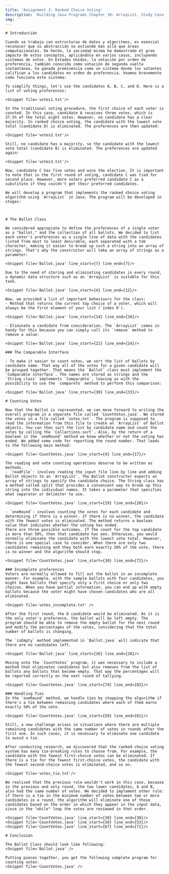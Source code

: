 ```yaml
---
title: 'Assignment 2: Ranked Choice Voting'
description: 'Building Java Programs Chapter 10: ArrayList. Study Case.'
img: ''
---
```



<WeekLayout h1_title='Chapter 10 Study Case: Ranked Choice Voting' main_id='#logic-parser' n_week={2}>
    
    # Introducción

    Cuando se trabaja con estructuras de datos y algoritmos, es esencial reconocer que su abstracción se extiende más allá que áreas computacionales. De hecho, la sociedad misma ha demostrado el gran impacto de estos conceptos, aplicándolo en varios casos, incluyendo sistemas de votos. En Estados Unidos, la votación por orden de preferencia, también conocida como votación de segunda vuelta instantánea, ha ganado prominencia como un sistema donde los votantes califican a los candidatos en orden de preferencia. Veamos brevemente como funciona este sistema:

    To simplify things, let's use the candidates A, B, C, and D. Here is a list of voting preferences:

    <Snippet file='votes1.txt'/>

    In the traditional voting procedure, the first choice of each voter is counted. In this case, candidate A receives three votes, which is 37.5% of the total eight votes. However, no candidate has a clear majority. In ranked choice voting, the candidate with the lowest vote total (candidate D) is eliminated. The preferences are then updated:

    <Snippet file='votes2.txt'/>

    Still, no candidate has a majority, so the candidate with the lowest vote total (candidate B) is eliminated. The preferences are updated again:

    <Snippet file='votes3.txt'/>

    Now, candidate C has five votes and wins the election. It is important to note that in the first round of voting, candidate C was tied for second place. However, more voters preferred candidate C as a substitute if they couldn't get their preferred candidates.

    We will develop a program that implements the ranked choice voting algorithm using `ArrayList` in Java. The program will be developed in stages:



    # The Ballot Class

    We considered appropiate to define the preferences of a single voter as a "ballot," and the collection of all ballots. We decided to list each voter's preferences as a single line of data with the candidates listed from most to least desirable, each separated with a tab character, making it easier to break up such a string into an array of strings. That's why the constructor will take an array of strings as a parameter:

    <Snippet file='Ballot.java' line_start={7} line_end={7}/>

    Due to the need of storing and eliminating candidates in every round, a dynamic data structure such as an `ArrayList` is suitable for this task.
    
    <Snippet file='Ballot.java' line_start={4} line_end={12}/>

    Now, we provided a list of important behaviours for the class:
    - Method that returns the current top choice of a voter, which will always be the first element of your list (`index 0`).
    
    <Snippet file='Ballot.java' line_start={14} line_end={20}/>

    - Eliminate a candidate from consideration. The `ArrayList` comes in handy for this because you can simply call its `remove` method to remove a value:

    <Snippet file='Ballot.java' line_start={22} line_end={24}/>
    
    ### The Comparable Interface

    - To make it easier to count votes, we sort the list of ballots by candidate name. That way all of the votes for a given candidate will be grouped together. That means the `Ballot` class must implement the `Comparable interface`. The names are stored as strings and the `String class` implements `Comparable`, leaving us with the possibility to use the `compareTo` method to perform this comparison:

    <Snippet file='Ballot.java' line_start={30} line_end={33}/>

    # Counting Votes

    Now that the Ballot is represented, we can move forward to writing the overall program in a separate file called `CountVotes.java`. We stored the votes in a file called `votes.txt`. The program is supposed to read the information from this file to create an `ArrayList` of Ballot objects. You can then sort the list by candidate name and count the votes by calling the `Collections.sort`. Also, by the return of a boolean in the `oneRound` method we know whether or not the voting has ended. We added some code for reporting the round number. That leads to the following main method:

    <Snippet file='CountVotes.java' line_start={4} line_end={17}/>

    The reading and vote counting operations deserve to be written as methods.
    - `readFile`: involves reading the input file line by line and adding Ballot objects to an `ArrayList`. The Ballot constructor expects an array of strings to specify the candidate choice. The String class has a method called split that provides a convenient way to break up this string into the individual names. It takes a parameter that specifies what separator or delimiter to use.

    <Snippet file='CountVotes.java' line_start={19} line_end={28}/>

    - `oneRound`: involves counting the votes for each candidate and determining if there is a winner. If there is no winner, the candidate with the fewest votes is eliminated. The method returns a boolean value that indicates whether the voting has ended.
    There are three possible outcomes. If the count for the top candidate is more than 50%, then that candidate has won. Otherwise, you would normally eliminate the candidate with the lowest vote total. However, there is one special case to consider. When there are only two candidates remaining and they both earn exactly 50% of the vote, there is no winner and the algorithm should stop.

    <Snippet file='CountVotes.java' line_start={30} line_end={72}/>

    ### Incomplete preferences
    Voters are normally allowed to fill out the ballot in an incomplete manner. For example, with the sample ballots with four candidates, you might have ballots that specify only a first choice or only two choices. When you have partial information, you can end up with empty ballots because the voter might have chosen candidates who are all eliminated.

    <Snippet file='votes_incomplete.txt' />

    After the first round, the D candidate would be eliminated. As it is the only voter's preference, the ballot will be left empty. The program should be able to remove the empty ballot for the next round and modify the percentages of the votes, considering that the total number of ballots is changing.

    The `isEmpty` method implemented in `Ballot.java` will indicate that there are no candidates left.

    <Snippet file='Ballot.java' line_start={26} line_end={28}/>

    Moving onto the `CountVotes` program, it was necessary to include a method that eliminates candidates but also removes from the list of ballots any ballots that become empty. That way the percentages will be reported correctly on the next round of tallying.

    <Snippet file='CountVotes.java' line_start={74} line_end={83}/>

    ### Handling Ties
    In the `oneRound` method, we handle ties by stopping the algorithm if there's a tie between remaining candidates where each of them earns exactly 50% of the vote.

    <Snippet file='CountVotes.java' line_start={59} line_end={61}/>

    Still, a new challenge arises in situations where there are multiple remaining candidates with the same number of votes in rounds after the first one. In such cases, it is necessary to eliminate one candidate to avoid a tie.

    After conducting research, we discovered that the ranked choice voting system has many tie-breaking rules to choose from. For example, the candidate with the fewest first-choice votes can be eliminated. If there is a tie for the fewest first-choice votes, the candidate with the fewest second-choice votes is eliminated, and so on.

    <Snippet file='votes_tie.txt'/>

    We realised that the previous rule wouldn't work in this case, because in the previous and only round, the two lower candidates, A and B, also had the same number of votes. We decided to implement other rule: if there is a tie in the minimum number of votes between two or more candidates in a round, the algorithm will eliminate one of those candidates based on the order in which they appear in the input data, since in the "while" loop the votes are reviewed in that order.

    <Snippet file='CountVotes.java' line_start={30} line_end={30}/>
    <Snippet file='CountVotes.java' line_start={50} line_end={53}/>
    <Snippet file='CountVotes.java' line_start={67} line_end={71}/>

    # Conclusion
    
    The Ballot Class should look like following:
    <Snippet file='Ballot.java' />

    Putting pieces together, you get the following complete program for counting votes:
    <Snippet file='CountVotes.java' />

</WeekLayout>
